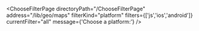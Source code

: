 


<ChooseFilterPage
    directoryPath="/ChooseFilterPage"
    address="/lib/geo/maps"
    filterKind="platform"
    filters={['js','ios','android']}
    currentFilter="all"
    message={'Choose a platform:'}
/>

